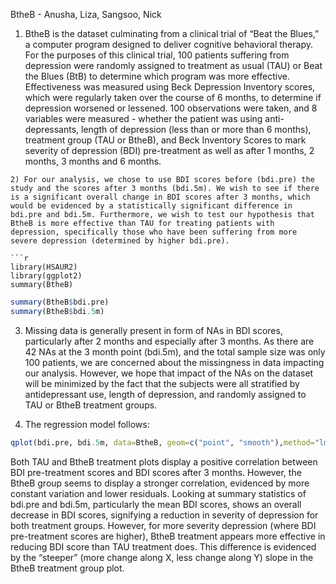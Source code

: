 BtheB - Anusha, Liza, Sangsoo, Nick

1)
  BtheB is the dataset culminating from a clinical trial of "Beat the Blues," a computer program designed to deliver cognitive behavioral therapy. For the purposes of this clinical trial, 100 patients suffering from depression were randomly assigned to treatment as usual (TAU) or Beat the Blues (BtB) to determine which program was more effective. Effectiveness was measured using Beck Depression Inventory scores, which were regularly taken over the course of 6 months, to determine if depression worsened or lessened. 100 observations were taken, and 8 variables were measured - whether the patient was using anti-depressants, length of depression (less than or more than 6 months), treatment group (TAU or BtheB), and Beck Inventory Scores to mark severity of depression (BDI) pre-treatment as well as after 1 months, 2 months, 3 months and 6 months.
```
2) For our analysis, we chose to use BDI scores before (bdi.pre) the study and the scores after 3 months (bdi.5m). We wish to see if there is a significant overall change in BDI scores after 3 months, which would be evidenced by a statistically significant difference in bdi.pre and bdi.5m. Furthermore, we wish to test our hypothesis that BtheB is more effective than TAU for treating patients with depression, specifically those who have been suffering from more severe depression (determined by higher bdi.pre).

```r
library(HSAUR2)
library(ggplot2)
summary(BtheB)
```
```r
summary(BtheB$bdi.pre)
summary(BtheB$bdi.5m)
```

3) Missing data is generally present in form of NAs in BDI scores, particularly after 2 months and especially after 3 months. As there are 42 NAs at the 3 month point (bdi.5m), and the total sample size was only 100 patients, we are concerned about the missingness in data impacting our analysis. However, we hope that impact of the NAs on the dataset will be minimized by the fact that the subjects were all stratified by antidepressant use, length of depression, and randomly assigned to TAU or BtheB treatment groups. 

4) The regression model follows:
```r
qplot(bdi.pre, bdi.5m, data=BtheB, geom=c("point", "smooth"),method="lm") + facet_grid(.~ treatment) + theme_bw()
```
Both TAU and BtheB treatment plots display a positive correlation between BDI pre-treatment scores and BDI scores after 3 months. However, the BtheB group seems to display a stronger correlation, evidenced by more constant variation and lower residuals. Looking at summary statistics of bdi.pre and bdi.5m, particularly the mean BDI scores, shows an overall decrease in BDI scores, signifying a reduction in severity of depression for both treatment groups. However, for more severity depression (where BDI pre-treatment scores are higher), BtheB treatment appears more effective in reducing BDI score than TAU treatment does. This difference is evidenced by the "steeper" (more change along X, less change along Y) slope in the BtheB treatment group plot.
